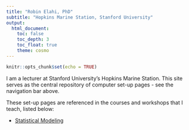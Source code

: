 ```yaml
---
title: "Robin Elahi, PhD"
subtitle: "Hopkins Marine Station, Stanford University"
output: 
  html_document: 
    toc: false
    toc_depth: 3
    toc_float: true
    theme: cosmo
---
```


```r
knitr::opts_chunk$set(echo = TRUE)
```

I am a lecturer at Stanford University’s Hopkins Marine Station. This site serves as the central repository of computer set-up pages - see the navigation bar above. 

These set-up pages are referenced in the courses and workshops that I teach, listed below:

- [Statistical Modeling](https://elahi.github.io/biohopk-140h/)



